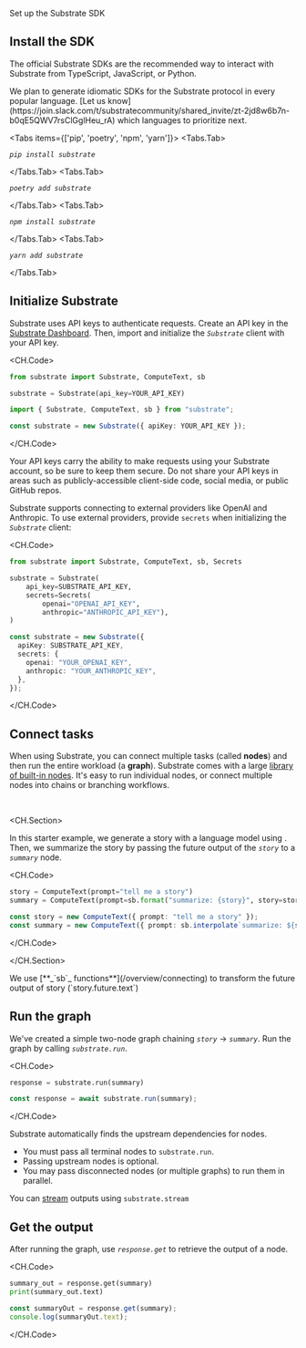 
<Callout emoji="֍">Set up the Substrate SDK</Callout>

## Install the SDK

The official Substrate SDKs are the recommended way to interact with Substrate from TypeScript, JavaScript, or Python.

<Callout emoji="">
  We plan to generate idiomatic SDKs for the Substrate protocol in every popular language. [Let us
  know](https://join.slack.com/t/substratecommunity/shared_invite/zt-2jd8w6b7n-b0qE5QWV7rsClGglHeu_rA) which languages
  to prioritize next.
</Callout>

<Tabs items={['pip', 'poetry', 'npm', 'yarn']}>
<Tabs.Tab>

_`pip install substrate`_

</Tabs.Tab>
<Tabs.Tab>

_`poetry add substrate`_

</Tabs.Tab>
<Tabs.Tab>

_`npm install substrate`_

</Tabs.Tab>
<Tabs.Tab>

_`yarn add substrate`_

</Tabs.Tab>
</Tabs>

<SmallCards>
  <SmallCard title="substrate-python" href="https://github.com/substratelabs/substrate-python" />
  <SmallCard title="substrate-typescript" href="https://github.com/substratelabs/substrate-typescript" />
</SmallCards>

## Initialize Substrate

Substrate uses API keys to authenticate requests. Create an API key in the [Substrate Dashboard](/dashboard/keys). Then, import and initialize the _`Substrate`_ client with your API key.

<CH.Code>

```python Python
from substrate import Substrate, ComputeText, sb

substrate = Substrate(api_key=YOUR_API_KEY)
```

```typescript TypeScript
import { Substrate, ComputeText, sb } from "substrate";

const substrate = new Substrate({ apiKey: YOUR_API_KEY });
```

</CH.Code>

<Callout type="warning" emoji="⚠️">
  Your API keys carry the ability to make requests using your Substrate account, so be sure to keep them secure. Do not
  share your API keys in areas such as publicly-accessible client-side code, social media, or public GitHub repos.
</Callout>

Substrate supports connecting to external providers like OpenAI and Anthropic. To use external providers, provide `secrets` when initializing the _`Substrate`_ client:

<CH.Code>

```python Python
from substrate import Substrate, ComputeText, sb, Secrets

substrate = Substrate(
    api_key=SUBSTRATE_API_KEY,
    secrets=Secrets(
        openai="OPENAI_API_KEY",
        anthropic="ANTHROPIC_API_KEY"),
)
```

```typescript TypeScript
const substrate = new Substrate({
  apiKey: SUBSTRATE_API_KEY,
  secrets: {
    openai: "YOUR_OPENAI_KEY",
    anthropic: "YOUR_ANTHROPIC_KEY",
  },
});
```

</CH.Code>

## Connect tasks

When using Substrate, you can connect multiple tasks (called **nodes**) and then run the entire workload (a **graph**). Substrate comes with a large [library of built-in nodes](https://substrate.run/nodes). It's easy to run individual nodes, or connect multiple nodes into chains or branching workflows.

<br />

<CH.Section>

In this starter example, we generate a story with a language model using <ComputeText />. Then, we summarize the story by passing the future output of the _`story`_ to a _`summary`_ node.

<CH.Code>

```python Python
story = ComputeText(prompt="tell me a story")
summary = ComputeText(prompt=sb.format("summarize: {story}", story=story.future.text))
```

```typescript TypeScript
const story = new ComputeText({ prompt: "tell me a story" });
const summary = new ComputeText({ prompt: sb.interpolate`summarize: ${story.future.text}` });
```

</CH.Code>

</CH.Section>

<Callout emoji="">
  We use [**_`sb`_ functions**](/overview/connecting) to transform the future output of story (`story.future.text`)
</Callout>

## Run the graph

We've created a simple two-node graph chaining _`story`_ → _`summary`_. Run the graph by calling _`substrate.run`_.

<CH.Code>

```python Python
response = substrate.run(summary)
```

```typescript TypeScript
const response = await substrate.run(summary);
```

</CH.Code>

Substrate automatically finds the upstream dependencies for nodes.

- You must pass all terminal nodes to `substrate.run`.
- Passing upstream nodes is optional.
- You may pass disconnected nodes (or multiple graphs) to run them in parallel.

<Callout emoji="">You can [stream](/reference/streaming) outputs using `substrate.stream`</Callout>

## Get the output

After running the graph, use _`response.get`_ to retrieve the output of a node.

<CH.Code>

```python Python
summary_out = response.get(summary)
print(summary_out.text)
```

```typescript TypeScript
const summaryOut = response.get(summary);
console.log(summaryOut.text);
```

</CH.Code>
